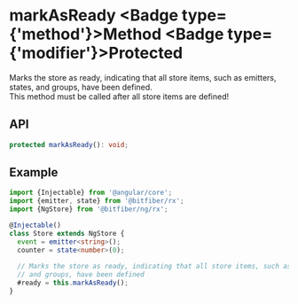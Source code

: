 
# markAsReady <Badge type={'method'}>Method</Badge> <Badge type={'modifier'}>Protected</Badge>

Marks the store as ready, indicating that all store items, such as emitters, states, and groups,
have been defined.  
This method must be called after all store items are defined!

## API

```ts copy
protected markAsReady(): void;
```

## Example

```ts copy
import {Injectable} from '@angular/core';
import {emitter, state} from '@bitfiber/rx';
import {NgStore} from '@bitfiber/ng/rx';

@Injectable()
class Store extends NgStore {
  event = emitter<string>();
  counter = state<number>(0);
  
  // Marks the store as ready, indicating that all store items, such as emitters, states,
  // and groups, have been defined
  #ready = this.markAsReady();
}
```
